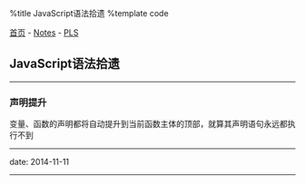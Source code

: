 %title JavaScript语法拾遗
%template code

[[../../index|首页]] - [[../index|Notes]] - [[index|PLS]]
==JavaScript语法拾遗==
----
===声明提升===

变量、函数的声明都将自动提升到当前函数主体的顶部，就算其声明语句永远都执行不到

{{{JavaScript
var a = 1;

function b () {
    if (! a) {
        var a = 10;
    }
    console.log(a);  // 输出 10 而不是 1
}

b();
}}}

{{{JavaScript
var a = 1;

function b () {
    a = 10;
    return ;
    function a () {}
}

b();
console.log(a);  // 输出 1 而不是 10
}}}
----
<red>date</red>: 2014-11-11
----
